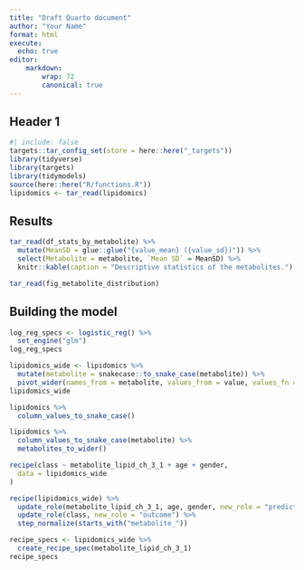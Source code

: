 ```yaml
---
title: "Draft Quarto document"
author: "Your Name"
format: html
execute:
  echo: true
editor: 
    markdown:
        wrap: 72
        canonical: true
---
```


## Header 1

```r
#| include: false
targets::tar_config_set(store = here::here("_targets"))
library(tidyverse)
library(targets)
library(tidymodels)
source(here::here("R/functions.R"))
lipidomics <- tar_read(lipidomics)
```

## Results

```r
tar_read(df_stats_by_metabolite) %>%
  mutate(MeanSD = glue::glue("{value_mean} ({value_sd})")) %>%
  select(Metabolite = metabolite, `Mean SD` = MeanSD) %>%
  knitr::kable(caption = "Descriptive statistics of the metabolites.")
```

```r
tar_read(fig_metabolite_distribution)
```

## Building the model

```r
log_reg_specs <- logistic_reg() %>%
  set_engine("glm")
log_reg_specs
```

```r
lipidomics_wide <- lipidomics %>%
  mutate(metabolite = snakecase::to_snake_case(metabolite)) %>%
  pivot_wider(names_from = metabolite, values_from = value, values_fn = mean, names_prefix = "metabolite_")
lipidomics_wide
```

```r
lipidomics %>%
  column_values_to_snake_case()
```

```r
lipidomics %>%
  column_values_to_snake_case(metabolite) %>%
  metabolites_to_wider()
```

```r
recipe(class ~ metabolite_lipid_ch_3_1 + age + gender,
  data = lipidomics_wide
)
```

```r
recipe(lipidomics_wide) %>%
  update_role(metabolite_lipid_ch_3_1, age, gender, new_role = "predictor") %>%
  update_role(class, new_role = "outcome") %>%
  step_normalize(starts_with("metabolite_"))
```

```r
recipe_specs <- lipidomics_wide %>%
  create_recipe_spec(metabolite_lipid_ch_3_1)
recipe_specs
```
